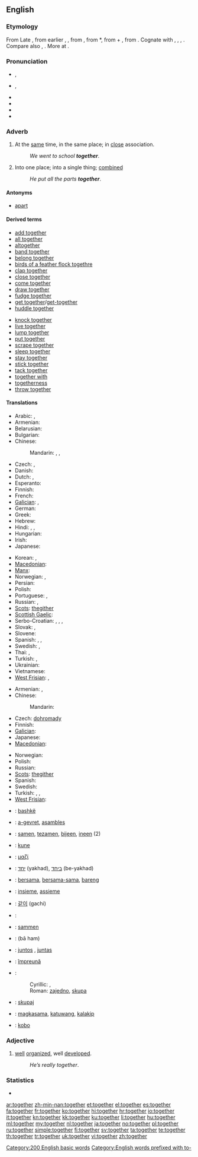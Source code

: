 {{wikipedia}}
==English==

===Etymology===
From Late {{etyl|enm}} {{term|together|lang=enm}}, from earlier {{term|togedere|lang=enm}}, {{term|togadere|lang=enm}}, from {{etyl|ang}} {{term|togædere|tōgædere|together|lang=ang}}, from {{etyl|gmw}} *{{term||tō-gadara|together|lang=gmw}}, from {{proto|Germanic|tō|to|lang=en}} + {{proto|Germanic|gadar|together|lang=en}}, from {{proto|Indo-European|gʷhedh-|to keep|lang=en}}. Cognate with {{etyl|sco|-}} {{term|togiddir|lang=sco}}, {{term|thegither||together|lang=sco}}, {{etyl|ofs|-}} {{term|togadera||together|lang=ofs}}, {{etyl|gmh|-}} {{term|gater||together|lang=gmh}}. Compare also {{etyl|ang|-}} {{term|ætgædere||together|lang=ang}}, {{etyl|ang|-}} {{term|geador|ġeador|together|lang=ang}}. More at {{l|en|gather}}.

===Pronunciation===
* {{a|UK}} {{IPA|/tʊˈɡɛð.ə(ɹ)/|/təˈɡɛð.ə(ɹ)/}}, {{SAMPA|/tU"gED.@(r\)/|/t@"gED.@(r\)/}}
* {{a|US}} {{IPA|/tʊˈɡɛðɚ/}}, {{SAMPA|/tU"gED@`/}}
* {{audio|en-us-together.ogg|Audio (US)}}
* {{audio|En-uk-together.ogg|Audio (UK)}}
* {{rhymes|ɛðə(r)}}
* {{hyphenation|to|geth|er}}

===Adverb===
{{en-adv|-}}

# At the [[same]] time, in the same place; in [[close]] association.
#: ''We went to school '''together'''''.
# Into one place; into a single thing; [[combined]]
#: ''He put all the parts '''together'''''.

====Antonyms====
* [[apart]]

====Derived terms====
{{rel-top}}
* [[add together]]
* [[all together]]
* [[altogether]]
* [[band together]]
* [[belong together]]
* [[birds of a feather flock togethre]]
* [[clap together]]
* [[close together]]
* [[come together]]
* [[draw together]]
* [[fudge together]]
* [[get together]]/[[get-together]]
* [[huddle together]]
{{rel-mid}}
* [[knock together]]
* [[live together]]
* [[lump together]]
* [[put together]]
* [[scrape together]]
* [[sleep together]]
* [[stay together]]
* [[stick together]]
* [[tack together]]
* [[together with]]
* [[togetherness]]
* [[throw together]]
{{rel-bottom}}

====Translations====
{{trans-top|at the same time, in the same place}}
* Arabic: {{t|ar|معا|alt=معًا|tr=má3an}}, {{t|ar| سويا|alt= سويًا|tr=sawíyyan}}
* Armenian: {{t-|hy|միասին|tr=miasin}}
* Belarusian: {{t|be|разам|tr=rázam|xs=Belarusian}}
* Bulgarian: {{t|bg|заедно|tr=záedno}}
* Chinese:
*: Mandarin: {{t-|cmn|一起|tr=yìqǐ|sc=Hani}}, {{t|cmn|共同|tr=gòngtóng|sc=Hani}}, {{t-|cmn|一同|tr=yītóng|sc=Hani}}
* Czech: {{t|cs|společně}}, {{t+|cs|spolu}}
* Danish: {{t-|da|sammen}}
* Dutch: {{t+|nl|samen}}, {{t-|nl|tezamen}}
* Esperanto: {{t-|eo|kune|xs=Esperanto}}
* Finnish: {{t+|fi|yhdessä}}
* French: {{t+|fr|ensemble}}
* [[Galician]]: {{t+|gl|xunto|xs=Galician}}, {{t-|gl|á vez|xs=Galician}}
* German: {{t+|de|zusammen}}
* Greek: {{t+|el|μαζί|tr=mazí}}
* Hebrew: {{t-|he|יחד|tr=yachad}}
* Hindi: {{t|hi|एक साथ|tr=ēk sāth|xs=Hindi}}, {{t|hi|के साथ|tr=ke sāth|xs=Hindi}}, {{t|hi|साथ|tr=sāth|xs=Hindi}}
* Hungarian: {{t+|hu|együtt}}
* Irish: {{t|ga|le chéile}}
* Japanese: {{t-|ja|一緒に|tr=issho ni}}
{{trans-mid}}
* Korean: {{t+|ko|함께|tr=hamkke|sc=Hang}}, {{t+|ko|같이|tr=gachi|sc=Hang}}
* [[Macedonian]]: {{t|mk|заедно|tr=záedno}}
* [[Manx]]: {{t|gv|ry cheilley}}
* Norwegian: {{t+|no|sammen}}, {{t|no|i lag}}
* Persian: {{t-|fa|با هم|tr=bā ham|xs=Persian}}
* Polish: {{t+|pl|razem}}
* Portuguese: {{t+|pt|junto|m}}, {{t+|pt|junta|f}}
* Russian: {{t+|ru|вместе|tr=vméste}}, {{t+|ru|сообща|tr=soobščá}}
* [[Scots]]: [[thegither]]
* [[Scottish Gaelic]]: {{t-|gd|cuideachd|xs=Scottish Gaelic}}
* Serbo-Croatian: {{t|sh|заједно|alt=за̏једно|sc=Cyrl|xs=Serbo-Croatian}}, {{t|sh|zajedno|alt=zȁjedno|xs=Serbo-Croatian}}, {{t|sh|скупа|sc=Cyrl|xs=Serbo-Croatian}}, {{t|sh|skupa|xs=Serbo-Croatian}}
* Slovak: {{t|sk|spoločne}}, {{t-|sk|spolu}}
* Slovene: {{t+|sl|skupaj}}
* Spanish: {{t-|es|juntos|m}}, {{t-|es|juntas|f}}, {{t-|es|junto}}
* Swedish: {{t+|sv|tillsammans}}, {{t+|sv|ihop}}
* Thai: {{t|th|พร้อม|tr=próm}}, {{t|th|ด้วยกัน|tr=dûay-gan}}
* Turkish: {{t+|tr|birlikte}}, {{t+|tr|beraber}}
* Ukrainian: {{t|uk|разом|tr=rázom|xs=Ukrainian}}
* Vietnamese: {{t|vi|cùng nhau|xs=Vietnamese}}
* [[West Frisian]]: {{t|fy|mei-inoar|xs=West Frisian}}, {{t|fy|meiïnoar|xs=West Frisian}}
{{trans-bottom}}

{{trans-top|into one place}}
* Armenian: {{t-|hy|միասին|tr=miasin}}, {{t|hy|իրար հետ|tr=irar het}}
* Chinese:
*: Mandarin: {{t-|cmn|一起|tr=yìqǐ|sc=Hani}}
* Czech: [[dohromady]]
* Finnish: {{t-|fi|yhteen}}
* [[Galician]]: {{t+|gl|xunto|xs=Galician}}
* Japanese: {{t-|ja|一緒に|tr=issho ni}}
* [[Macedonian]]: {{t|mk|заедно|tr=záedno}}
{{trans-mid}}
* Norwegian: {{t|no|samlet}}
* Polish: {{t+|pl|razem}}
* Russian: {{t+|ru|вместе|tr=vméste}}
* [[Scots]]: [[thegither]]
* Spanish: {{t-|es|junto}}
* Swedish: {{t+|sv|tillsammans}}
* Turkish: {{t|tr|bir araya}}, {{t|tr|bir arada}}, {{t+|tr|birlikte}}
* [[West Frisian]]: {{t-|fy|gear|xs=West Frisian}}
{{trans-bottom}}

{{checktrans-top}}
* {{ttbc|sq}}: [[bashkë]]
* {{ttbc|br}}: [[a-gevret]], [[asambles]]
* {{ttbc|nl}}: [[samen]], [[tezamen]], [[bijeen]], [[ineen]] (2)
* {{ttbc|eo}}: [[kune]]
* {{ttbc|el}}: [[μαζί]]
* {{ttbc|he}}: [[יחד]] (yakhad), [[ביחד]] (be-yakhad)
* {{ttbc|id}}: [[sama|bersama]], [[sama|bersama-sama]], [[bareng]]
* {{ttbc|it}}: [[insieme]], [[assieme]]
* {{ttbc|ko}}: [[같이]] (gachi)
{{trans-mid}}
* {{ttbc|ku}}: {{ku-Arab|[[پێکه‌وه‌]]}}
* {{ttbc|no}}: [[sammen]]
* {{ttbc|fa}}: {{fa-Arab|[[با هم]]}} (bā ham)
* {{ttbc|pt}}: [[juntos]] {{m}}, [[juntas]] {{f}}
* {{ttbc|ro}}: [[împreună]]
* {{ttbc|sr}}:
*: Cyrillic: {{t-|sr|заједно|sc=Cyrl}}, {{t-|sr|скупа|sc=Cyrl}}
*: Roman: [[zajedno]], [[skupa]]
* {{ttbc|sl}}: [[skupaj]]
* {{ttbc|Tagalog}}: [[magkasama]], [[katuwang]], [[kalakip]]
* {{ttbc|vo}}: [[kobo]]
{{trans-bottom}}

===Adjective===
{{en-adj}}

# {{colloquial}} [[well]] [[organize]]d, well [[develop]]ed.
#: ''He’s really together''.

===Statistics===
* {{rank|above|received|read|300|together|already|son|death}}

[[Category:200 English basic words]]
[[Category:English words prefixed with to-]]

[[ar:together]]
[[zh-min-nan:together]]
[[et:together]]
[[el:together]]
[[es:together]]
[[fa:together]]
[[fr:together]]
[[ko:together]]
[[hi:together]]
[[hr:together]]
[[io:together]]
[[it:together]]
[[kn:together]]
[[kk:together]]
[[ku:together]]
[[li:together]]
[[hu:together]]
[[ml:together]]
[[my:together]]
[[nl:together]]
[[ja:together]]
[[no:together]]
[[pl:together]]
[[ru:together]]
[[simple:together]]
[[fi:together]]
[[sv:together]]
[[ta:together]]
[[te:together]]
[[th:together]]
[[tr:together]]
[[uk:together]]
[[vi:together]]
[[zh:together]]